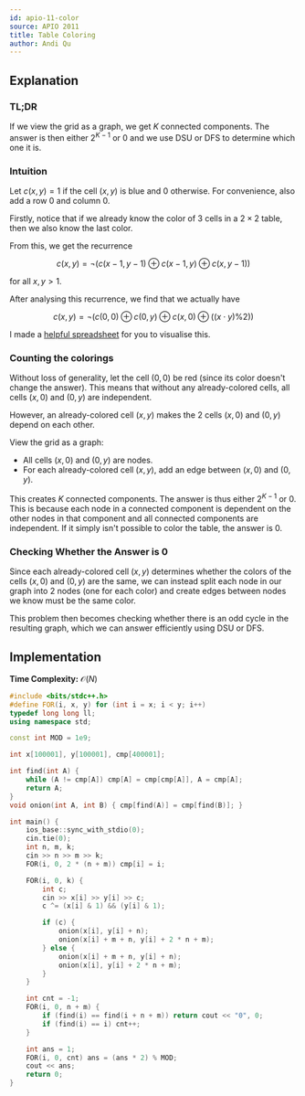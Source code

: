 ```yaml
---
id: apio-11-color
source: APIO 2011
title: Table Coloring
author: Andi Qu
---
```


## Explanation

### TL;DR

If we view the grid as a graph, we get $K$ connected components. The answer is then either $2^{K - 1}$ or $0$ and we use DSU or DFS to determine which one it is.

### Intuition

Let $c(x, y) = 1$ if the cell $(x, y)$ is blue and $0$ otherwise. For convenience, also add a row 0 and column 0.

Firstly, notice that if we already know the color of 3 cells in a $2 \times 2$ table, then we also know the last color.

From this, we get the recurrence

$$
c(x, y) = \lnot (c(x - 1, y - 1) \oplus c(x - 1, y) \oplus c(x, y - 1))
$$

for all $x, y > 1$.

After analysing this recurrence, we find that we actually have

$$
c(x, y) = \lnot (c(0, 0) \oplus c(0, y) \oplus c(x, 0) \oplus ((x \cdot y) \% 2))
$$

I made a [helpful spreadsheet](https://docs.google.com/spreadsheets/d/1cSNyb3wBq39R2FsSD-kuPpfBsLXCVxSXKsqllo2sUs0/edit?usp=sharing) for you to visualise this.

### Counting the colorings

Without loss of generality, let the cell $(0, 0)$ be red (since its color doesn't change the answer). This means that without any already-colored cells, all cells $(x, 0)$ and $(0, y)$ are independent.

However, an already-colored cell $(x, y)$ makes the 2 cells $(x, 0)$ and $(0, y)$ depend on each other.

View the grid as a graph:

- All cells $(x, 0)$ and $(0, y)$ are nodes.
- For each already-colored cell $(x, y)$, add an edge between $(x, 0)$ and $(0, y)$.

This creates $K$ connected components. The answer is thus either $2^{K - 1}$ or $0$. This is because each node in a connected component is dependent on the other nodes in that component and all connected components are independent. If it simply isn't possible to color the table, the answer is $0$.

### Checking Whether the Answer is $0$

Since each already-colored cell $(x, y)$ determines whether the colors of the cells $(x, 0)$ and $(0, y)$ are the same, we can instead split each node in our graph into 2 nodes (one for each color) and create edges between nodes we know must be the same color.

This problem then becomes checking whether there is an odd cycle in the resulting graph, which we can answer efficiently using DSU or DFS.

## Implementation

**Time Complexity:** $\mathcal{O}(N)$

<LanguageSection>

<CPPSection>

```cpp
#include <bits/stdc++.h>
#define FOR(i, x, y) for (int i = x; i < y; i++)
typedef long long ll;
using namespace std;

const int MOD = 1e9;

int x[100001], y[100001], cmp[400001];

int find(int A) {
	while (A != cmp[A]) cmp[A] = cmp[cmp[A]], A = cmp[A];
	return A;
}
void onion(int A, int B) { cmp[find(A)] = cmp[find(B)]; }

int main() {
	ios_base::sync_with_stdio(0);
	cin.tie(0);
	int n, m, k;
	cin >> n >> m >> k;
	FOR(i, 0, 2 * (n + m)) cmp[i] = i;

	FOR(i, 0, k) {
		int c;
		cin >> x[i] >> y[i] >> c;
		c ^= (x[i] & 1) && (y[i] & 1);

		if (c) {
			onion(x[i], y[i] + n);
			onion(x[i] + m + n, y[i] + 2 * n + m);
		} else {
			onion(x[i] + m + n, y[i] + n);
			onion(x[i], y[i] + 2 * n + m);
		}
	}

	int cnt = -1;
	FOR(i, 0, n + m) {
		if (find(i) == find(i + n + m)) return cout << "0", 0;
		if (find(i) == i) cnt++;
	}

	int ans = 1;
	FOR(i, 0, cnt) ans = (ans * 2) % MOD;
	cout << ans;
	return 0;
}
```

</CPPSection>

</LanguageSection>
